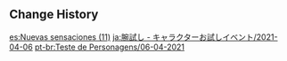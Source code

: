 {{Event
|name              = Test Run - Tartaglia, Rosaria, Fischl
|image             = Test Run - Character Trial Event Tartaglia-Rosaria-Fischl.png
|type              = In-Game
|type2             = Test Run
|time_known        = yes
|time_start        = 2021-04-06 18:00:00
|time_start_offset = GMT+8
|time_end          = 2021-04-27 14:59:59
}}

{{Test Run
|character_5_1 = Tartaglia
|rewards_5_1   = Primogem*20
|party_5_1     = Kaeya
|character_4_1 = Rosaria
|rewards_4_1   = Adventurer's Experience*6
|party_4_1     = 
|character_4_2 = Fischl
|rewards_4_2   = Mystic Enhancement Ore*3
|party_4_2     = Amber,Kaeya
|wish          = Farewell of Snezhnaya/2021-04-06
}}

<noinclude>
==Change History==
{{Change History|1.4}}
</noinclude>

[[es:Nuevas sensaciones (11)]]
[[ja:腕試し - キャラクターお試しイベント/2021-04-06]]
[[pt-br:Teste de Personagens/06-04-2021]]